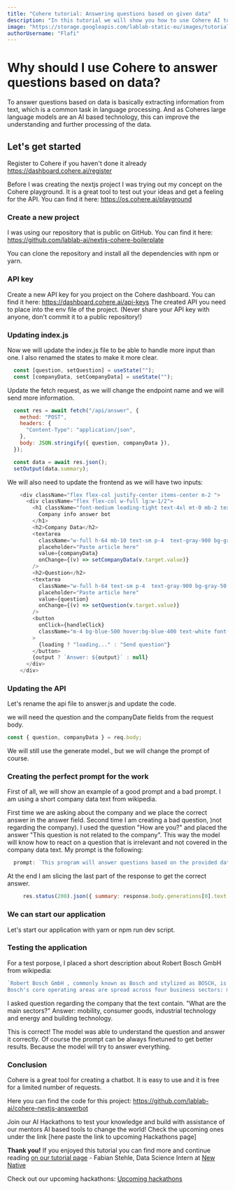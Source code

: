 ```yaml
---
title: "Cohere tutorial: Answering questions based on given data"
description: "In this tutorial we will show you how to use Cohere AI to answer questions based on given data."
image: "https://storage.googleapis.com/lablab-static-eu/images/tutorials/Cohere_Semantic_Search_1.png"
authorUsername: "Flafi"
---
```

 
# Why should I use Cohere to answer questions based on data?

To answer questions based on data is basically extracting information from text, which is a common task in language processing. And as Coheres large language models are an AI based technology, this can improve the understanding and further processing of the data.
 
## Let's get started
 
Register to Cohere if you haven't done it already https://dashboard.cohere.ai/register

Before I was creating the nextjs project I was trying out my concept on the Cohere playground. It is a great tool to test out your ideas and get a feeling for the API. You can find it here: https://os.cohere.ai/playground 

### Create a new project

I was using our repository that is public on GitHub. You can find it here: https://github.com/lablab-ai/nextjs-cohere-boilerplate

You can clone the repository and install all the dependencies with npm or yarn.

### API key

Create a new API key for you project on the Cohere dashboard. You can find it here: https://dashboard.cohere.ai/api-keys
The created API you need to place into the env file of the project.
(Never share your API key with anyone, don't commit it to a public repository!)

### Updating index.js

Now we will update the index.js file to be able to handle more input than one. I also renamed the states to make it more clear.

```js
  const [question, setQuestion] = useState("");
  const [companyData, setCompanyData] = useState("");
```

Update the fetch request, as we will change the endpoint name and we will send more information.

```js
  const res = await fetch("/api/answer", {
    method: "POST",
    headers: {
      "Content-Type": "application/json",
    },
    body: JSON.stringify({ question, companyData }),
  });

  const data = await res.json();
  setOutput(data.summary);
```

We will also need to update the frontend as we will have two inputs:

```js
    <div className="flex flex-col justify-center items-center m-2 ">
      <div className="flex flex-col w-full lg:w-1/2">
        <h1 className="font-medium leading-tight text-4xl mt-0 mb-2 text-blue-700">
          Company info answer bot
        </h1>
        <h2>Company Data</h2>
        <textarea
          className="w-full h-64 mb-10 text-sm p-4  text-gray-900 bg-gray-50 rounded-lg border border-gray-300 focus:ring-blue-500 focus:border-blue-500 dark:bg-gray-700 dark:border-gray-600 dark:placeholder-gray-400 dark:text-white dark:focus:ring-blue-500 dark:focus:border-blue-500"
          placeholder="Paste article here"
          value={companyData}
          onChange={(v) => setCompanyData(v.target.value)}
        />
        <h2>Question</h2>
        <textarea
          className="w-full h-64 text-sm p-4  text-gray-900 bg-gray-50 rounded-lg border border-gray-300 focus:ring-blue-500 focus:border-blue-500 dark:bg-gray-700 dark:border-gray-600 dark:placeholder-gray-400 dark:text-white dark:focus:ring-blue-500 dark:focus:border-blue-500"
          placeholder="Paste article here"
          value={question}
          onChange={(v) => setQuestion(v.target.value)}
        />
        <button
          onClick={handleClick}
          className="m-4 bg-blue-500 hover:bg-blue-400 text-white font-bold py-2 px-4 border-b-4 border-blue-700 hover:border-blue-500 rounded"
        >
          {loading ? "loading..." : "Send question"}
        </button>
        {output ? `Answer: ${output}` : null}
      </div>
    </div>
```

### Updating the API

Let's rename the api file to answer.js and update the code.

we will need the question and the companyDate fields from the request body.

```js
const { question, companyData } = req.body;
```

We will still use the generate model., but we will change the prompt of course.


### Creating the perfect prompt for the work

First of all, we will show an example of a good prompt and a bad prompt. I am using a short company data text from wikipedia.

First time we are asking about the company and we place the correct answer in the answer field. Second time I am creating a bad question,
)not regarding the company). I used the question "How are you?" and placed the answer "This question is not related to the company".
This way the model will know how to react on a question that is irrelevant and not covered in the company data text.
My prompt is the following:

```js
  prompt: `This program will answer questions based on the provided data:\n\nData: Siemens AG is a German multinational conglomerate corporation and the largest industrial manufacturing company in Europeheadquartered in Munich with branch offices abroad. Siemens & Halske was founded by Werner von Siemens and Johann Georg Halske on 1 October 1847. The principal divisions of the corporation are Industry, Energy, Healthcare (Siemens Healthineers), and Infrastructure & Cities, which represent the main activities of the corporation.The corporation is a prominent maker of medical diagnostics equipment and its medical health-care division, which generates about 12 percent of the corporation\'s total sales, is its second-most profitable unit, after the industrial automation division. In this area, it is regarded as a pioneer and the company with the highest revenue in the world.The corporation is a component of the Euro Stoxx 50 stock market index. Siemens and its subsidiaries employ approximately 303,000 people worldwide and reported global revenue of around €62 billion in 2021 according to its earnings release.\n\nQuestion: When the company was founded?\nAnswer: on 1 October 1847.\n--\nQuestion: How are you?\nAnswer: This question is not related to the company.\n--\nQuestion: Who was/were the founder?\nAnswer: Werner von Siemens and Johann Georg Halske\n--\nData:${companyData}\nQuestion: ${question}?\nAnswer:`
```

At the end I am slicing the last part of the response to get the correct answer.
  
  ```js
       res.status(200).json({ summary: response.body.generations[0].text.slice(0,-3) });
  ```

### We can start our application

Let's start our application with yarn or npm run dev script.

### Testing the application

For a test porpose, I placed a short description about Robert Bosch GmbH from wikipedia:

```javascript
`Robert Bosch GmbH , commonly known as Bosch and stylized as BOSCH, is a German multinational engineering and technology company headquartered in Gerlingen, Germany. The company was founded by Robert Bosch in Stuttgart in 1886. Bosch is 92% owned by Robert Bosch Stiftung, a charitable institution. Although the charity is funded by owning the vast majority of shares, it has no voting rights and is involved in health and social causes unrelated to Bosch’s business.
Bosch's core operating areas are spread across four business sectors: mobility (hardware and software), consumer goods (including household appliances and power tools), industrial technology (including drive and control) and energy and building technology.`
```

I asked question regarding the company that the text contain. "What are the main sectors?"
Answer: mobility, consumer goods, industrial technology and energy and building technology.

This is correct! The model was able to understand the question and answer it correctly.
Of course the prompt can be always finetuned to get better results. Because the model will try to answer everything.
 
### Conclusion
 
Cohere is a great tool for creating a chatbot. It is easy to use and it is free for a limited number of requests.

Here you can find the code for this project: https://github.com/lablab-ai/cohere-nextjs-answerbot
 
Join our AI Hackathons to test your knowledge and build with assistance of our mentors AI based tools to change the world! Check the upcoming ones under the link [here paste the link to upcoming Hackathons page]
 
**Thank you!** If you enjoyed this tutorial you can find more and continue reading [on our tutorial page](https://lablab.ai/t/) - Fabian Stehle, Data Science Intern at [New Native](https://newnative.ai/)
 
Check out our upcoming hackathons:
[Upcoming hackathons](https://lablab.ai/event)
